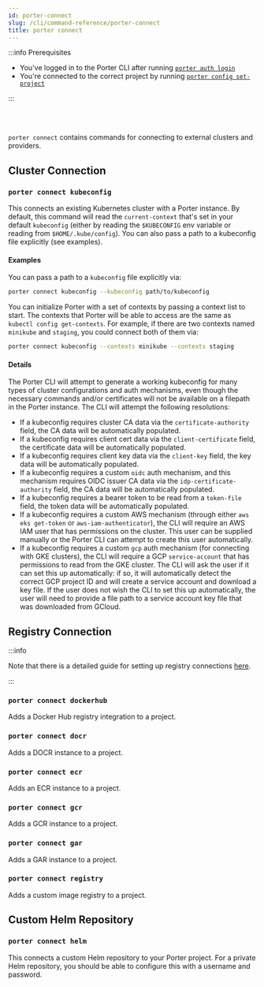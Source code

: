 ```yaml
---
id: porter-connect
slug: /cli/command-reference/porter-connect
title: porter connect
---
```


:::info Prerequisites

- You've logged in to the Porter CLI after running [`porter auth login`](./porter-auth)
- You're connected to the correct project by running [`porter config set-project`](./porter-config)

:::

<br></br>

`porter connect` contains commands for connecting to external clusters and providers.

## Cluster Connection

### `porter connect kubeconfig`

This connects an existing Kubernetes cluster with a Porter instance. By default, this command will read the `current-context` that's set in your default `kubeconfig` (either by reading the `$KUBECONFIG` env variable or reading from `$HOME/.kube/config`). You can also pass a path to a kubeconfig file explicitly (see examples).

#### Examples

You can pass a path to a `kubeconfig` file explicitly via:

```sh
porter connect kubeconfig --kubeconfig path/to/kubeconfig
```

You can initialize Porter with a set of contexts by passing a context list to start. The contexts that Porter will be able to access are the same as `kubectl config get-contexts`. For example, if there are two contexts named `minikube` and `staging`, you could connect both of them via:

```sh
porter connect kubeconfig --contexts minikube --contexts staging
```

#### Details

The Porter CLI will attempt to generate a working kubeconfig for many types of cluster configurations and auth mechanisms, even though the necessary commands and/or certificates will not be available on a filepath in the Porter instance. The CLI will attempt the following resolutions:

- If a kubeconfig requires cluster CA data via the `certificate-authority` field, the CA data will be automatically populated.
- If a kubeconfig requires client cert data via the `client-certificate` field, the certificate data will be automatically populated.
- If a kubeconfig requires client key data via the `client-key` field, the key data will be automatically populated.
- If a kubeconfig requires a custom `oidc` auth mechanism, and this mechanism requires OIDC issuer CA data via the `idp-certificate-authority` field, the CA data will be automatically populated.
- If a kubeconfig requires a bearer token to be read from a `token-file` field, the token data will be automatically populated.
- If a kubeconfig requires a custom AWS mechanism (through either `aws eks get-token` or `aws-iam-authenticator`), the CLI will require an AWS IAM user that has permissions on the cluster. This user can be supplied manually or the Porter CLI can attempt to create this user automatically.
- If a kubeconfig requires a custom `gcp` auth mechanism (for connecting with GKE clusters), the CLI will require a GCP `service-account` that has permissions to read from the GKE cluster. The CLI will ask the user if it can set this up automatically: if so, it will automatically detect the correct GCP project ID and will create a service account and download a key file. If the user does not wish the CLI to set this up automatically, the user will need to provide a file path to a service account key file that was downloaded from GCloud.

## Registry Connection

:::info

Note that there is a detailed guide for setting up registry connections [here](../../deploying-applications/deploying-from-docker-registry/linking-existing-registry).

:::

### `porter connect dockerhub`

Adds a Docker Hub registry integration to a project.

### `porter connect docr`

Adds a DOCR instance to a project.

### `porter connect ecr`

Adds an ECR instance to a project.

### `porter connect gcr`

Adds a GCR instance to a project.

### `porter connect gar`

Adds a GAR instance to a project.

### `porter connect registry`

Adds a custom image registry to a project.

## Custom Helm Repository

### `porter connect helm`

This connects a custom Helm repository to your Porter project. For a private Helm repository, you should be able to configure this with a username and password.
